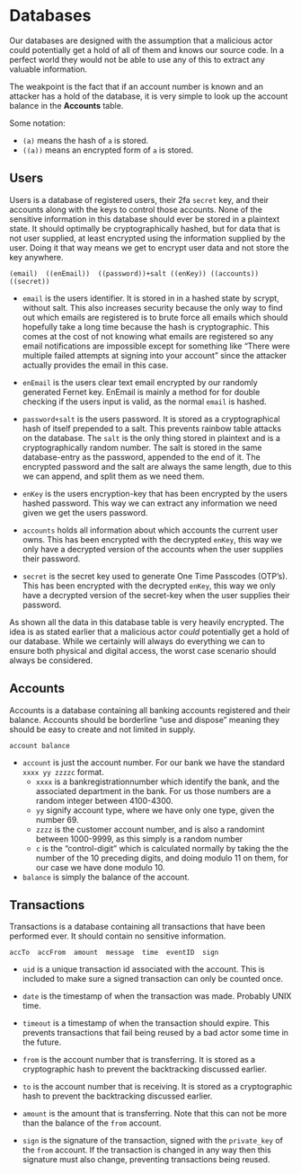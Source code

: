 # Databases

Our databases are designed with the assumption that a malicious actor could potentially get a hold of all of them and knows our source code. In a perfect world they would not be able to use any of this to extract any valuable information. 

The weakpoint is the fact that if an account number is known and an attacker has a hold of the database, it is very simple to look up the account balance in the **Accounts** table.

Some notation:

- `(a)` means the hash of `a` is stored.
- `((a))` means an encrypted form of `a` is stored.


## Users {#databases-users}

Users is a database of registered users, their 2fa `secret` key, and their accounts along with the keys to control those accounts. None of the sensitive information in this database should ever be stored in a plaintext state. It should optimally be cryptographically hashed, but for data that is not user supplied, at least encrypted using the information supplied by the user. Doing it that way means we get to encrypt user data and not store the key anywhere.

```
(email)  ((enEmail))  ((password))+salt ((enKey)) ((accounts))  ((secret))
```

- `email` is the users identifier. It is stored in in a hashed state by scrypt, without salt. This also increases security because the only way to find out which emails are registered is to brute force all emails which should hopefully take a long time because the hash is cryptographic. This comes at the cost of not knowing what emails are registered so any email notifications are impossible except for something like "There were multiple failed attempts at signing into your account" since the attacker actually provides the email in this case.

- `enEmail` is the users clear text email encrypted by our randomly generated Fernet key. EnEmail is mainly a method for for double checking if the users input is valid, as the normal `email` is hashed.

- `password+salt` is the users password. It is stored as a cryptographical hash of itself prepended to a salt. This prevents rainbow table attacks on the database. The `salt` is the only thing stored in plaintext and is a cryptographically random number. The salt is stored in the same database-entry as the password, appended to the end of it. The encrypted password and the salt are always the same length, due to this we can append, and split them as we need them.

- `enKey` is the users encryption-key that has been encrypted by the users hashed password. This way we can extract any information we need given we get the users password.

- `accounts` holds all information about which accounts the current user owns. This has been encrypted with the decrypted `enKey`, this way we only have a decrypted version of the accounts when the user supplies their password.

- `secret` is the secret key used to generate One Time Passcodes (OTP's). This has been encrypted with the decrypted `enKey`, this way we only have a decrypted version of the secret-key when the user supplies their password.

As shown all the data in this database table is very heavily encrypted. The idea is as stated earlier that a malicious actor *could* potentially get a hold of our database. While we certainly will always do everything we can to ensure both physical and digital access, the worst case scenario should always be considered.

## Accounts {#databases-accounts}

Accounts is a database containing all banking accounts registered and their balance. Accounts should be borderline "use and dispose" meaning they should be easy to create and not limited in supply.

```
account balance
```

- `account` is just the account number. For our bank we have the standard `xxxx yy zzzzc` format. 
    - `xxxx` is a bankregistrationnumber which identify the bank, and the associated department in the bank. For us those numbers are a random integer between 4100-4300.  
    - `yy` signify account type, where we have only one type, given the number 69. 
    - `zzzz` is the customer account number, and is also a randomint between 1000-9999, as this simply is a random number
    - `c` is the "control-digit" which is calculated normally by taking the the number of the 10 preceding digits, and doing modulo 11 on them, for our case we have done modulo 10.

- `balance` is simply the balance of the account.


## Transactions {#databases-transactions}

Transactions is a database containing all transactions that have been performed ever. It should contain no sensitive information.

```
accTo  accFrom  amount  message  time  eventID  sign
```

- `uid` is a unique transaction id associated with the account. This is included to make sure a signed transaction can only be counted once.

- `date` is the timestamp of when the transaction was made. Probably UNIX time.

- `timeout` is a timestamp of when the transaction should expire. This prevents transactions that fail being reused by a bad actor some time in the future.

- `from` is the account number that is transferring. It is stored as a cryptographic hash to prevent the backtracking discussed earlier.

- `to` is the account number that is receiving. It is stored as a cryptographic hash to prevent the backtracking discussed earlier.

- `amount` is the amount that is transferring. Note that this can not be more than the balance of the `from` account.

- `sign` is the signature of the transaction, signed with the `private_key` of the `from` account. If the transaction is changed in any way then this signature must also change, preventing transactions being reused.
